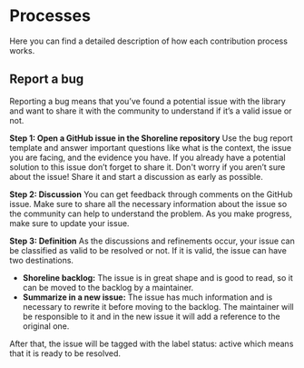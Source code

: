 # Processes

Here you can find a detailed description of how each contribution process works.

## Report a bug

Reporting a bug means that you’ve found a potential issue with the library and want
to share it with the community to understand if it’s a valid issue or not.

**Step 1: Open a GitHub issue in the Shoreline repository**
Use the bug report template and answer important questions like what is the 
context, the issue you are facing, and the evidence you have. If you already 
have a potential solution to this issue don’t forget to share it. Don't worry 
if you aren’t sure about the issue! Share it and start a discussion as early 
as possible.

**Step 2: Discussion**
You can get feedback through comments on the GitHub issue. Make sure to share 
all the necessary information about the issue so the community can help to 
understand the problem.  As you make progress, make sure to update your issue.

**Step 3: Definition**
As the discussions and refinements occur, your issue can be classified as valid to
be resolved or not. If it is valid, the issue can have two destinations. 
- **Shoreline backlog:** The issue is in great shape and is good to read, so it can be
moved to the backlog by a maintainer.
- **Summarize in a new issue:** The issue has much information and is necessary 
to rewrite it before moving to the backlog. The maintainer will be responsible 
to it and in the new issue it will add a reference to the original one.

After that, the issue will be tagged with the label status: active which means that it is ready to be resolved.
